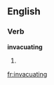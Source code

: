 ==English==

===Verb===
'''invacuating'''

# {{present participle of|invacuate}}
{{count page|[[Wiktionary:Page count]]}}

[[fr:invacuating]]